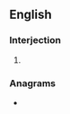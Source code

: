 {{also|hm|HM|.hm|H.M.|ḫm}}
==English==

===Interjection===
{{en-interj}}

# {{form of|Form|hmm|lang=en}}

===Anagrams===
* {{anagrams|en|MH}}